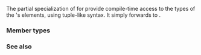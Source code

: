 {{cpp/title|tuple_element&lt;small&gt;&lt;std::experimental::ranges::tagged&gt;&lt;/small&gt;}}
{{cpp/experimental/ranges/utility/tagged/navbar}}
{{ddcl|since=ranges| 
template&lt; std::size_t N, class Base, class... Tags &gt;
struct tuple_element&lt;N, std::experimental::ranges::tagged&lt;Base, Tags...&gt;&gt;
    : std::tuple_element&lt;N, Base&gt; {};
}}

The partial specialization of {{c|std::tuple_element}} for {{tt|tagged}} provide compile-time access to the types of the {{tt|tagged}}'s elements, using tuple-like syntax. It simply forwards to {{c|std::tuple_element&lt;N, Base&gt;}}.

===Member types===
{{dsc begin}}
{{dsc hitem|Member type|Definition}}
{{dsc|&lt;code&gt;type&lt;/code&gt;|{{c|std::tuple_element_t&lt;N, Base&gt;}}}}
{{dsc end}}

===See also===
{{dsc begin}}
{{dsc inc|cpp/utility/tuple/dsc tuple_element}}
{{dsc inc|cpp/container/array/dsc tuple_element}}
{{dsc inc|cpp/utility/pair/dsc tuple_element}}
{{dsc inc|cpp/experimental/ranges/utility/tagged/dsc tuple_size}}
{{dsc end}}

{{langlinks|zh}}